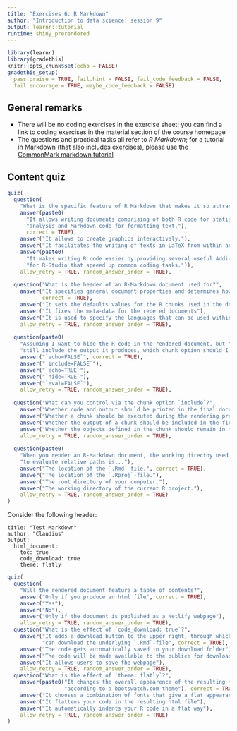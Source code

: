 ```yaml
---
title: "Exercises 6: R Markdown"
author: "Introduction to data science: session 9"
output: learnr::tutorial
runtime: shiny_prerendered
---
```


```r
library(learnr)
library(gradethis)
knitr::opts_chunk$set(echo = FALSE)
gradethis_setup(
  pass.praise = TRUE, fail.hint = FALSE, fail_code_feedback = FALSE,
  fail.encourage = TRUE, maybe_code_feedback = FALSE)
```

## General remarks

* There will be no coding exercises in the exercise sheet; you can find a link 
to coding exercises in the material section of the course homepage
* The questions and practical tasks all refer to *R Markdown*; for a tutorial 
in Markdown (that also includes exercises), please use the 
[CommonMark markdown tutorial](https://commonmark.org/help/tutorial/)

## Content quiz

```r
quiz(
  question(
    "What is the specific feature of R Markdown that makes it so attractive?", 
    answer(paste0(
      "It allows writing documents comprising of both R code for statistical ",
      "analysis and Markdown code for formatting text."), 
      correct = TRUE),
    answer("It allows to create graphics interactively."),
    answer("It facilitates the writing of texts in LaTeX from within an R project."),
    answer(paste0(
      "It makes writing R code easier by providing several useful Addins ", 
      "for R-Studio that speeed up common coding tasks.")),
    allow_retry = TRUE, random_answer_order = TRUE),
  
  question("What is the header of an R-Markdown document used for?",
    answer("It specifies general document properties and determines how the document gets rendered",
           correct = TRUE),
    answer("It sets the defaults values for the R chunks used in the document"),
    answer("It fixes the meta-data for the redered documents"),
    answer("It is used to specify the languages that can be used within the documents"),
    allow_retry = TRUE, random_answer_order = TRUE),
  
  question(paste0(
    "Assuming I want to hide the R code in the rendered document, but ", 
    "still include the output it produces, which chunk option should I use?"),
    answer("`echo=FALSE`", correct = TRUE),
    answer("`include=FALSE`"),
    answer("`echo=TRUE`"),
    answer("`hide=TRUE`"),
    answer("`eval=FALSE`"),
    allow_retry = TRUE, random_answer_order = TRUE),
  
  question("What can you control via the chunk option `include`?",
    answer("Whether code and output should be printed in the final documents", correct = TRUE),
    answer("Whether a chunk should be executed during the rendering process"),
    answer("Whether the output of a chunk should be included in the final documents"),
    answer("Whether the objects defined in the chunk should remain in the working environment"),
    allow_retry = TRUE, random_answer_order = TRUE),
  
  question(paste0(
    "When you render an R-Markdown document, the working directoy used " ,
    "to evaluate relative paths is..."),
    answer("The location of the `.Rmd`-file.", correct = TRUE),
    answer("The location of the `.Rproj`-file."),
    answer("The root directory of your computer."),
    answer("The working directory of the current R project."),
    allow_retry = TRUE, random_answer_order = TRUE)
)
```

Consider the following header:

```
title: "Test Markdown"
author: "Claudius"
output: 
  html_document:
    toc: true
    code_download: true
    theme: flatly
```

```r
quiz(
  question(
    "Will the rendered document feature a table of contents?",
    answer("Only if you produce an html file", correct = TRUE),
    answer("Yes"),
    answer("No"),
    answer("Only if the document is published as a Netlify webpage"),
    allow_retry = TRUE, random_answer_order = TRUE),
  question("What is the effect of `code_download: true`?",
    answer("It adds a download button to the upper right, through which you ", 
           "can download the underlying `.Rmd`-file", correct = TRUE),
    answer("The code gets automatically saved in your download folder"),
    answer("The code will be made available to the publice for download via CRAN"),
    answer("It allows users to save the webpage"),
    allow_retry = TRUE, random_answer_order = TRUE),
  question("What is the effect of `theme: flatly`?",
    answer(paste0("It changes the overall appearence of the resulting file ",
                  "according to a bootswatch.com-theme"), correct = TRUE),
    answer("It chooses a combination of fonts that give a flat appearance"),
    answer("It flattens your code in the resulting html file"),
    answer("It automatically indents your R code in a flat way"),
    allow_retry = TRUE, random_answer_order = TRUE)
)
```



